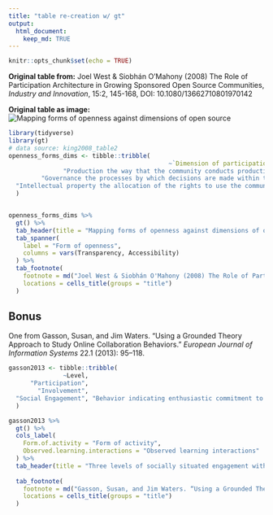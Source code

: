```yaml
---
title: "table re-creation w/ gt"
output: 
  html_document:
    keep_md: TRUE
---
```


```r
knitr::opts_chunk$set(echo = TRUE)
```

__Original table from:__
Joel West & Siobhán O'Mahony (2008) The Role of Participation Architecture in Growing Sponsored Open Source Communities, _Industry and Innovation_, 15:2, 145-168, DOI: 10.1080/13662710801970142

__Original table as image:__
![Mapping forms of openness against dimensions of open source](https://i.imgur.com/yXPs0Vb.png)

```r
library(tidyverse)
library(gt)
# data source: king2008_table2
openness_forms_dims <- tibble::tribble(
                                            ~`Dimension of participation architecture`,                                                                  ~`Transparency`,                                                           ~`Accessibility`,                                                                   ~`Proprietary model`,
               "Production the way that the community conducts production processes",              "Ability to read code and observe or follow production processes",                                        "Ability to change code directly",                                     "Production remains within a single corporation",
         "Governance the processes by which decisions are made within the community", "Publicly visible governance, observers can understand how decisions are made",                                   "Ability to participate in governance",                          "The corporation makes all decisions at its own discretion",
  "Intellectual property the allocation of the rights to use the community’s output",                                    "Rights to use code and access source code", "Ability to reuse and recombine code in the creation of derivative code", "Limited use rights are granted by the corporation for a licensing fee interactions"
  )


openness_forms_dims %>%
  gt() %>%
  tab_header(title = "Mapping forms of openness against dimensions of open source") %>%
  tab_spanner(
    label = "Form of openness",
    columns = vars(Transparency, Accessibility)
  ) %>%
  tab_footnote(
    footnote = md("Joel West & Siobhán O'Mahony (2008) The Role of Participation Architecture in Growing Sponsored Open Source Communities, _Industry and Innovation_, 15:2, 145-168, DOI: 10.1080/13662710801970142"),
    locations = cells_title(groups = "title")
  )
```

## Bonus

One from Gasson, Susan, and Jim Waters. “Using a Grounded Theory Approach to Study Online Collaboration Behaviors.” _European Journal of Information Systems_ 22.1 (2013): 95–118.

```r
gasson2013 <- tibble::tribble(
               ~Level,                                                                                                                                                                                                                                                                           ~Form.of.activity,                                                                                                                                                                                                           ~Observed.learning.interactions,
      "Participation",                                                                                                                         "Observable behavior that denotes interaction with course materials through passive activity and externalization (reproduction) of knowledge acquired in this way.",                                                                    "Predominantly contractual reproduction of knowledge, as student grades depend on the frequency and quality of discussion posts. This results in individual learning.",
        "Involvement",                                                               "Behavior that indicates a psychological state of identifi- cation with course objects, indicating the internalization of knowledge from other learners and the reuse (objectivation) of such knowledge in discussion posts.",                                               "Engaged students, who appear to be enthusiastic about the topic and who debate points raised by others. This results in a joint learning outcome (shared knowledge across peer-learners).",
  "Social Engagement", "Behavior indicating enthusiastic commitment to the facilitation and direction of sustained learning (cycles of knowledge externalization, objectivation, internalization, and reframing). Socially engaged students interacted with peers in the learning community as well as the topic.", "Students who actively manage social interactions with peer-learners, explicitly facilitating or directing discussions to reframe the subject of discussion. This results in the active co-construction of knowledge with peer-learners."
  )

gasson2013 %>%
  gt() %>%
  cols_label(
    Form.of.activity = "Form of activity",
    Observed.learning.interactions = "Observed learning interactions"
  ) %>%
  tab_header(title = "Three levels of socially situated engagement with the peer learning community") %>%
  
  tab_footnote(
    footnote = md("Gasson, Susan, and Jim Waters. “Using a Grounded Theory Approach to Study Online Collaboration Behaviors.” _European Journal of Information Systems_ 22.1 (2013): 95–118."),
    locations = cells_title(groups = "title")
  )

```


